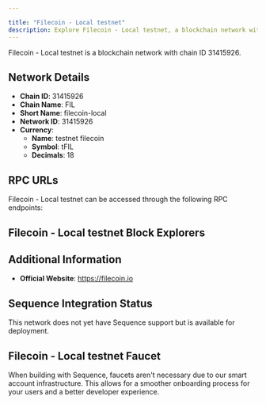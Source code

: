 ```yaml
---

title: "Filecoin - Local testnet"
description: Explore Filecoin - Local testnet, a blockchain network with chain ID 31415926. Learn about its native currency, testnet filecoin, and how to interact with the network.
---
```




Filecoin - Local testnet is a blockchain network with chain ID 31415926.

## Network Details

- **Chain ID**: 31415926
- **Chain Name**: FIL
- **Short Name**: filecoin-local
- **Network ID**: 31415926
- **Currency**: 
  - **Name**: testnet filecoin
  - **Symbol**: tFIL
  - **Decimals**: 18

## RPC URLs

Filecoin - Local testnet can be accessed through the following RPC endpoints:



## Filecoin - Local testnet Block Explorers



## Additional Information

- **Official Website**: https://filecoin.io

## Sequence Integration Status

This network does not yet have Sequence support but is available for deployment.

## Filecoin - Local testnet Faucet

When building with Sequence, faucets aren't necessary due to our smart account infrastructure. This allows for a smoother onboarding process for your users and a better developer experience.
